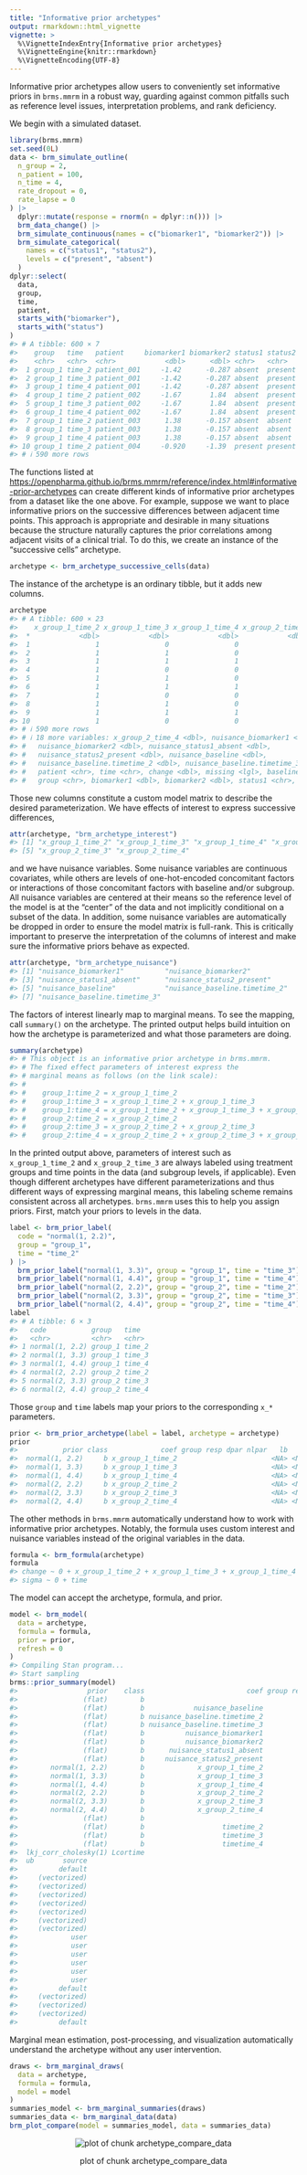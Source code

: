 ```yaml
---
title: "Informative prior archetypes"
output: rmarkdown::html_vignette
vignette: >
  %\VignetteIndexEntry{Informative prior archetypes}
  %\VignetteEngine{knitr::rmarkdown}
  %\VignetteEncoding{UTF-8}
---
```




Informative prior archetypes allow users to conveniently set informative priors in `brms.mmrm` in a robust way, guarding against common pitfalls such as reference level issues, interpretation problems, and rank deficiency.

We begin with a simulated dataset.


```r
library(brms.mmrm)
set.seed(0L)
data <- brm_simulate_outline(
  n_group = 2,
  n_patient = 100,
  n_time = 4,
  rate_dropout = 0,
  rate_lapse = 0
) |>
  dplyr::mutate(response = rnorm(n = dplyr::n())) |>
  brm_data_change() |>
  brm_simulate_continuous(names = c("biomarker1", "biomarker2")) |>
  brm_simulate_categorical(
    names = c("status1", "status2"),
    levels = c("present", "absent")
  )
dplyr::select(
  data,
  group,
  time,
  patient,
  starts_with("biomarker"),
  starts_with("status")
)
#> # A tibble: 600 × 7
#>    group   time   patient     biomarker1 biomarker2 status1 status2
#>    <chr>   <chr>  <chr>            <dbl>      <dbl> <chr>   <chr>  
#>  1 group_1 time_2 patient_001     -1.42      -0.287 absent  present
#>  2 group_1 time_3 patient_001     -1.42      -0.287 absent  present
#>  3 group_1 time_4 patient_001     -1.42      -0.287 absent  present
#>  4 group_1 time_2 patient_002     -1.67       1.84  absent  present
#>  5 group_1 time_3 patient_002     -1.67       1.84  absent  present
#>  6 group_1 time_4 patient_002     -1.67       1.84  absent  present
#>  7 group_1 time_2 patient_003      1.38      -0.157 absent  absent 
#>  8 group_1 time_3 patient_003      1.38      -0.157 absent  absent 
#>  9 group_1 time_4 patient_003      1.38      -0.157 absent  absent 
#> 10 group_1 time_2 patient_004     -0.920     -1.39  present present
#> # ℹ 590 more rows
```

The functions listed at <https://openpharma.github.io/brms.mmrm/reference/index.html#informative-prior-archetypes> can create different kinds of informative prior archetypes from a dataset like the one above. For example, suppose we want to place informative priors on the successive differences between adjacent time points. This approach is appropriate and desirable in many situations because the structure naturally captures the prior correlations among adjacent visits of a clinical trial. To do this, we create an instance of the "successive cells" archetype.


```r
archetype <- brm_archetype_successive_cells(data)
```

The instance of the archetype is an ordinary tibble, but it adds new columns.


```r
archetype
#> # A tibble: 600 × 23
#>    x_group_1_time_2 x_group_1_time_3 x_group_1_time_4 x_group_2_time_2 x_group_2_time_3
#>  *            <dbl>            <dbl>            <dbl>            <dbl>            <dbl>
#>  1                1                0                0                0                0
#>  2                1                1                0                0                0
#>  3                1                1                1                0                0
#>  4                1                0                0                0                0
#>  5                1                1                0                0                0
#>  6                1                1                1                0                0
#>  7                1                0                0                0                0
#>  8                1                1                0                0                0
#>  9                1                1                1                0                0
#> 10                1                0                0                0                0
#> # ℹ 590 more rows
#> # ℹ 18 more variables: x_group_2_time_4 <dbl>, nuisance_biomarker1 <dbl>,
#> #   nuisance_biomarker2 <dbl>, nuisance_status1_absent <dbl>,
#> #   nuisance_status2_present <dbl>, nuisance_baseline <dbl>,
#> #   nuisance_baseline.timetime_2 <dbl>, nuisance_baseline.timetime_3 <dbl>,
#> #   patient <chr>, time <chr>, change <dbl>, missing <lgl>, baseline <dbl>,
#> #   group <chr>, biomarker1 <dbl>, biomarker2 <dbl>, status1 <chr>, status2 <chr>
```

Those new columns constitute a custom model matrix to describe the desired parameterization. We have effects of interest to express successive differences,


```r
attr(archetype, "brm_archetype_interest")
#> [1] "x_group_1_time_2" "x_group_1_time_3" "x_group_1_time_4" "x_group_2_time_2"
#> [5] "x_group_2_time_3" "x_group_2_time_4"
```

and we have nuisance variables. Some nuisance variables are continuous covariates, while others are levels of one-hot-encoded concomitant factors or interactions of those concomitant factors with baseline and/or subgroup. All nuisance variables are centered at their means so the reference level of the model is at the "center" of the data and not implicitly conditional on a subset of the data. In addition, some nuisance variables are automatically be dropped in order to ensure the model matrix is full-rank. This is critically important to preserve the interpretation of the columns of interest and make sure the informative priors behave as expected.


```r
attr(archetype, "brm_archetype_nuisance")
#> [1] "nuisance_biomarker1"          "nuisance_biomarker2"         
#> [3] "nuisance_status1_absent"      "nuisance_status2_present"    
#> [5] "nuisance_baseline"            "nuisance_baseline.timetime_2"
#> [7] "nuisance_baseline.timetime_3"
```

The factors of interest linearly map to marginal means. To see the mapping, call `summary()` on the archetype. The printed output helps build intuition on how the archetype is parameterized and what those parameters are doing.


```r
summary(archetype)
#> # This object is an informative prior archetype in brms.mmrm.
#> # The fixed effect parameters of interest express the
#> # marginal means as follows (on the link scale):
#> # 
#> #    group_1:time_2 = x_group_1_time_2
#> #    group_1:time_3 = x_group_1_time_2 + x_group_1_time_3
#> #    group_1:time_4 = x_group_1_time_2 + x_group_1_time_3 + x_group_1_time_4
#> #    group_2:time_2 = x_group_2_time_2
#> #    group_2:time_3 = x_group_2_time_2 + x_group_2_time_3
#> #    group_2:time_4 = x_group_2_time_2 + x_group_2_time_3 + x_group_2_time_4
```

In the printed output above, parameters of interest such as `x_group_1_time_2` and `x_group_2_time_3` are always labeled using treatment groups and time points in the data (and subgroup levels, if applicable). Even though different archetypes have different parameterizations and thus different ways of expressing marginal means, this labeling scheme remains consistent across all archetypes. `brms.mmrm` uses this to help you assign priors. First, match your priors to levels in the data.


```r
label <- brm_prior_label(
  code = "normal(1, 2.2)",
  group = "group_1",
  time = "time_2"
) |>
  brm_prior_label("normal(1, 3.3)", group = "group_1", time = "time_3") |>
  brm_prior_label("normal(1, 4.4)", group = "group_1", time = "time_4") |>
  brm_prior_label("normal(2, 2.2)", group = "group_2", time = "time_2") |>
  brm_prior_label("normal(2, 3.3)", group = "group_2", time = "time_3") |>
  brm_prior_label("normal(2, 4.4)", group = "group_2", time = "time_4")
label
#> # A tibble: 6 × 3
#>   code           group   time  
#>   <chr>          <chr>   <chr> 
#> 1 normal(1, 2.2) group_1 time_2
#> 2 normal(1, 3.3) group_1 time_3
#> 3 normal(1, 4.4) group_1 time_4
#> 4 normal(2, 2.2) group_2 time_2
#> 5 normal(2, 3.3) group_2 time_3
#> 6 normal(2, 4.4) group_2 time_4
```

Those `group` and `time` labels map your priors to the corresponding `x_*` parameters.


```r
prior <- brm_prior_archetype(label = label, archetype = archetype)
prior
#>           prior class             coef group resp dpar nlpar   lb   ub source
#>  normal(1, 2.2)     b x_group_1_time_2                       <NA> <NA>   user
#>  normal(1, 3.3)     b x_group_1_time_3                       <NA> <NA>   user
#>  normal(1, 4.4)     b x_group_1_time_4                       <NA> <NA>   user
#>  normal(2, 2.2)     b x_group_2_time_2                       <NA> <NA>   user
#>  normal(2, 3.3)     b x_group_2_time_3                       <NA> <NA>   user
#>  normal(2, 4.4)     b x_group_2_time_4                       <NA> <NA>   user
```

The other methods in `brms.mmrm` automatically understand how to work with informative prior archetypes. Notably, the formula uses custom interest and nuisance variables instead of the original variables in the data.


```r
formula <- brm_formula(archetype)
formula
#> change ~ 0 + x_group_1_time_2 + x_group_1_time_3 + x_group_1_time_4 + x_group_2_time_2 + x_group_2_time_3 + x_group_2_time_4 + nuisance_biomarker1 + nuisance_biomarker2 + nuisance_status1_absent + nuisance_status2_present + nuisance_baseline + nuisance_baseline.timetime_2 + nuisance_baseline.timetime_3 + unstr(time = time, gr = patient) 
#> sigma ~ 0 + time
```

The model can accept the archetype, formula, and prior.


```r
model <- brm_model(
  data = archetype,
  formula = formula,
  prior = prior,
  refresh = 0
)
#> Compiling Stan program...
#> Start sampling
brms::prior_summary(model)
#>                 prior    class                         coef group resp  dpar nlpar lb
#>                (flat)        b                                                       
#>                (flat)        b            nuisance_baseline                          
#>                (flat)        b nuisance_baseline.timetime_2                          
#>                (flat)        b nuisance_baseline.timetime_3                          
#>                (flat)        b          nuisance_biomarker1                          
#>                (flat)        b          nuisance_biomarker2                          
#>                (flat)        b      nuisance_status1_absent                          
#>                (flat)        b     nuisance_status2_present                          
#>        normal(1, 2.2)        b             x_group_1_time_2                          
#>        normal(1, 3.3)        b             x_group_1_time_3                          
#>        normal(1, 4.4)        b             x_group_1_time_4                          
#>        normal(2, 2.2)        b             x_group_2_time_2                          
#>        normal(2, 3.3)        b             x_group_2_time_3                          
#>        normal(2, 4.4)        b             x_group_2_time_4                          
#>                (flat)        b                                         sigma         
#>                (flat)        b                   timetime_2            sigma         
#>                (flat)        b                   timetime_3            sigma         
#>                (flat)        b                   timetime_4            sigma         
#>  lkj_corr_cholesky(1) Lcortime                                                       
#>  ub       source
#>          default
#>     (vectorized)
#>     (vectorized)
#>     (vectorized)
#>     (vectorized)
#>     (vectorized)
#>     (vectorized)
#>     (vectorized)
#>             user
#>             user
#>             user
#>             user
#>             user
#>             user
#>          default
#>     (vectorized)
#>     (vectorized)
#>     (vectorized)
#>          default
```

Marginal mean estimation, post-processing, and visualization automatically understand the archetype without any user intervention.


```r
draws <- brm_marginal_draws(
  data = archetype,
  formula = formula,
  model = model
)
summaries_model <- brm_marginal_summaries(draws)
summaries_data <- brm_marginal_data(data)
brm_plot_compare(model = summaries_model, data = summaries_data)
```

<div class="figure" style="text-align: center">
<img src="archetypes_figures/archetype_compare_data-1.png" alt="plot of chunk archetype_compare_data"  />
<p class="caption">plot of chunk archetype_compare_data</p>
</div>

